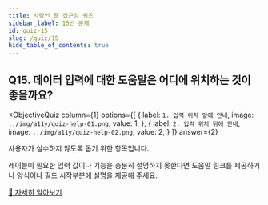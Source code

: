 ```yaml
---
title: 사람인 웹 접근성 퀴즈
sidebar_label: 15번 문제
id: quiz-15
slug: /quiz/15
hide_table_of_contents: true
---
```


## Q15. 데이터 입력에 대한 도움말은 어디에 위치하는 것이 좋을까요?


<ObjectiveQuiz
  column={1}
  options={[
    {
      label: `1. 입력 위치 앞에 안내`,
      image: `../img/a11y/quiz-help-01.png`,
      value: 1,
    },
    {
      label: `2. 입력 위치 뒤에 안내`,
      image: `../img/a11y/quiz-help-02.png`,
      value: 2,
    }
  ]}
  answer={2}
>
  <Correct>
    <p>사용자가 실수하지 않도록 돕기 위한 항목입니다.</p>
    <p>레이블이 필요한 입력 값이나 기능을 충분히 설명하지 못한다면 도움말 링크를 제공하거나 양식이나 필드 시작부분에 설명을 제공해 주세요.</p>
  </Correct>
  <a href="https://sri-fe1.notion.site/1bf608af03be4a9cb973e0696a737b2c">
    🔎 자세히 알아보기
  </a>
  
</ObjectiveQuiz>